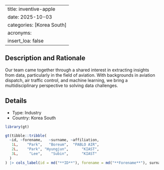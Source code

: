 
---
title: inventive-apple
date: 2025-10-03
categories: [Korea South]
acronyms:
  insert_loa: false
---

## Description and Rationale

Our team came together through a shared interest in extracting insights from data, particularly in the field of aviation. With backgrounds in aviation dispatch, air traffic control, and machine learning, we bring a multidisciplinary perspective to solving data challenges.

## Details

* Type: Industry
* Country: Korea South

```r
library(gt)

gt(tibble::tribble(
  ~id, ~forename,   ~surname, ~affiliation,
   1L,    "Park",   "Boreum",  "PABLO AIR",
   2L,    "Park", "Hyungjun",      "KIAST",
   3L,     "Lee",    "Subin",      "KIAST"
  )
) |> cols_label(id = md("**ID**"), forename = md("**Forename**"), surname ~ md("**Surname**"), affiliation ~ md("**Affiliation**"))
```
